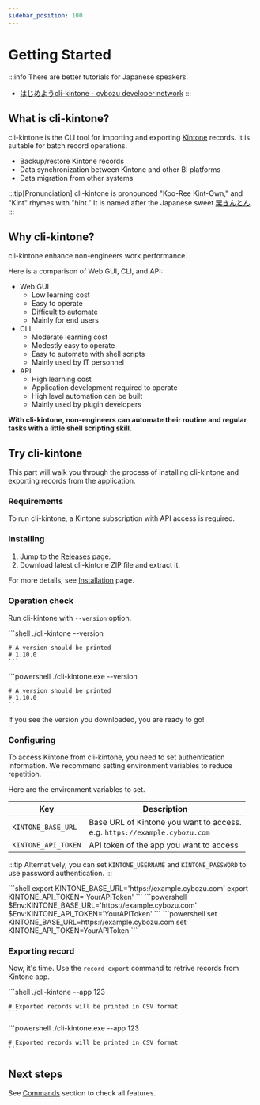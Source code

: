 ```yaml
---
sidebar_position: 100
---
```


# Getting Started

:::info
There are better tutorials for Japanese speakers.

- [はじめようcli-kintone - cybozu developer network](https://cybozu.dev/ja/tutorials/hello-cli-kintone/)
:::

## What is cli-kintone?

cli-kintone is the CLI tool for importing and exporting [Kintone](https://www.kintone.com/en-us/) records. It is suitable for batch record operations.

- Backup/restore Kintone records
- Data synchronization between Kintone and other BI platforms
- Data migration from other systems

:::tip[Pronunciation]
cli-kintone is pronounced "Koo-Ree Kint-Own," and "Kint" rhymes with "hint." It is named after the Japanese sweet [栗きんとん](https://visitgifu.com/see-do/kurikinton/).
:::

## Why cli-kintone?

cli-kintone enhance non-engineers work performance.

Here is a comparison of Web GUI, CLI, and API:

- Web GUI
  - Low learning cost
  - Easy to operate
  - Difficult to automate
  - Mainly for end users
- CLI
  - Moderate learning cost
  - Modestly easy to operate
  - Easy to automate with shell scripts
  - Mainly used by IT personnel
- API
  - High learning cost
  - Application development required to operate
  - High level automation can be built
  - Mainly used by plugin developers

**With cli-kintone, non-engineers can automate their routine and regular tasks with a little shell scripting skill.**

## Try cli-kintone

This part will walk you through the process of installing cli-kintone and exporting records from the application.

### Requirements

To run cli-kintone, a Kintone subscription with API access is required.

### Installing

1. Jump to the [Releases](https://github.com/kintone/cli-kintone/releases) page.
2. Download latest cli-kintone ZIP file and extract it.

For more details, see [Installation](./installation) page.

### Operation check

Run cli-kintone with `--version` option.


<Tabs>
  <TabItem value="linux-macos" label="Linux/macOS" default>
    ```shell
    ./cli-kintone --version

    # A version should be printed
    # 1.10.0
    ```
  </TabItem>
  <TabItem value="windows" label="Windows">
    ```powershell
    ./cli-kintone.exe --version

    # A version should be printed
    # 1.10.0
    ```
  </TabItem>
</Tabs>


If you see the version you downloaded, you are ready to go!

### Configuring

To access Kintone from cli-kintone, you need to set authentication information.
We recommend setting environment variables to reduce repetition.

Here are the environment variables to set.

|Key|Description|
|-|-|
|`KINTONE_BASE_URL`|Base URL of Kintone you want to access.<br/>e.g. `https://example.cybozu.com`|
|`KINTONE_API_TOKEN`|API token of the app you want to access|

:::tip
Alternatively, you can set `KINTONE_USERNAME` and `KINTONE_PASSWORD` to use password authentication.
:::

<Tabs>
  <TabItem value="linux-macos" label="Linux/macOS" default>
    ```shell
    export KINTONE_BASE_URL='https://example.cybozu.com'
    export KINTONE_API_TOKEN='YourAPIToken'
    ```
  </TabItem>
  <TabItem value="windows-powershell" label="Windows (PowerShell)">
    ```powershell
    $Env:KINTONE_BASE_URL='https://example.cybozu.com'
    $Env:KINTONE_API_TOKEN='YourAPIToken'
    ```
  </TabItem>
  <TabItem value="windows-cmd" label="Windows (Cmd)">
    ```powershell
    set KINTONE_BASE_URL=https://example.cybozu.com
    set KINTONE_API_TOKEN=YourAPIToken
    ```
  </TabItem>
</Tabs>

### Exporting record

Now, it's time. Use the `record export` command to retrive records from Kintone app.

<Tabs>
  <TabItem value="linux-macos" label="Linux/macOS" default>
    ```shell
    ./cli-kintone --app 123

    # Exported records will be printed in CSV format
    ```
  </TabItem>
  <TabItem value="windows" label="Windows">
    ```powershell
    ./cli-kintone.exe --app 123

    # Exported records will be printed in CSV format
    ```
  </TabItem>
</Tabs>

## Next steps

See [Commands](/category/commands) section to check all features.
